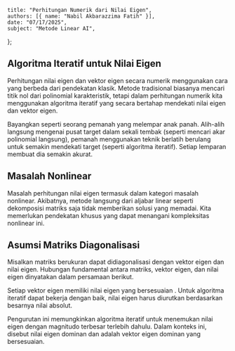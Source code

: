     title: "Perhitungan Numerik dari Nilai Eigen",
    authors: [{ name: "Nabil Akbarazzima Fatih" }],
    date: "07/17/2025",
    subject: "Metode Linear AI",
};

## Algoritma Iteratif untuk Nilai Eigen

Perhitungan nilai eigen dan vektor eigen secara numerik menggunakan cara yang berbeda dari pendekatan klasik. Metode tradisional biasanya mencari titik nol dari polinomial karakteristik, tetapi dalam perhitungan numerik kita menggunakan algoritma iteratif yang secara bertahap mendekati nilai eigen dan vektor eigen.

Bayangkan seperti seorang pemanah yang melempar anak panah. Alih-alih langsung mengenai pusat target dalam sekali tembak (seperti mencari akar polinomial langsung), pemanah menggunakan teknik berlatih berulang untuk semakin mendekati target (seperti algoritma iteratif). Setiap lemparan membuat dia semakin akurat.

## Masalah Nonlinear

Masalah perhitungan nilai eigen termasuk dalam kategori masalah nonlinear. Akibatnya, metode langsung dari aljabar linear seperti dekomposisi matriks saja tidak memberikan solusi yang memadai. Kita memerlukan pendekatan khusus yang dapat menangani kompleksitas nonlinear ini.

## Asumsi Matriks Diagonalisasi

Misalkan matriks <InlineMath math="A" /> berukuran <InlineMath math="n \times n" /> dapat didiagonalisasi dengan vektor eigen dan nilai eigen. Hubungan fundamental antara matriks, vektor eigen, dan nilai eigen dinyatakan dalam persamaan berikut.

<BlockMath math="A \cdot v_i = \lambda_i \cdot v_i, \quad i = 1, 2, \ldots, n" />

Setiap vektor eigen <InlineMath math="v_i" /> memiliki nilai eigen yang bersesuaian <InlineMath math="\lambda_i" />. Untuk algoritma iteratif dapat bekerja dengan baik, nilai eigen harus diurutkan berdasarkan besarnya nilai absolut.

<BlockMath math="|\lambda_1| \geq |\lambda_2| \geq \cdots \geq |\lambda_n|" />

Pengurutan ini memungkinkan algoritma iteratif untuk menemukan nilai eigen dengan magnitudo terbesar terlebih dahulu. Dalam konteks ini, <InlineMath math="\lambda_1" /> disebut nilai eigen dominan dan <InlineMath math="v_1" /> adalah vektor eigen dominan yang bersesuaian.